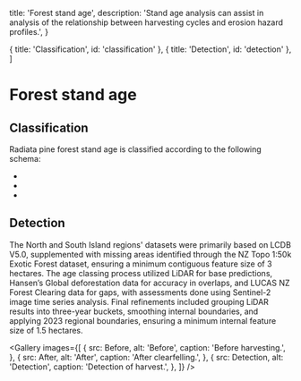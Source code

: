 
  title: 'Forest stand age',
  description:
    'Stand age analysis can assist in analysis of the relationship between harvesting cycles and erosion hazard profiles.',
}

  { title: 'Classification', id: 'classification' },
  { title: 'Detection', id: 'detection' },
]

# Forest stand age

## Classification

Radiata pine forest stand age is classified according to the following schema:

-
-
-

## Detection

The North and South Island regions' datasets were primarily based on LCDB V5.0, supplemented with missing areas identified through the NZ Topo 1:50k Exotic Forest dataset, ensuring a minimum contiguous feature size of 3 hectares. The age classing process utilized LiDAR for base predictions, Hansen’s Global deforestation data for accuracy in overlaps, and LUCAS NZ Forest Clearing data for gaps, with assessments done using Sentinel-2 image time series analysis. Final refinements included grouping LiDAR results into three-year buckets, smoothing internal boundaries, and applying 2023 regional boundaries, ensuring a minimum internal feature size of 1.5 hectares.

<Gallery
  images={[
    {
      src: Before,
      alt: 'Before',
      caption: 'Before harvesting.',
    },
    {
      src: After,
      alt: 'After',
      caption: 'After clearfelling.',
    },
    {
      src: Detection,
      alt: 'Detection',
      caption: 'Detection of harvest.',
    },
  ]}
/>
